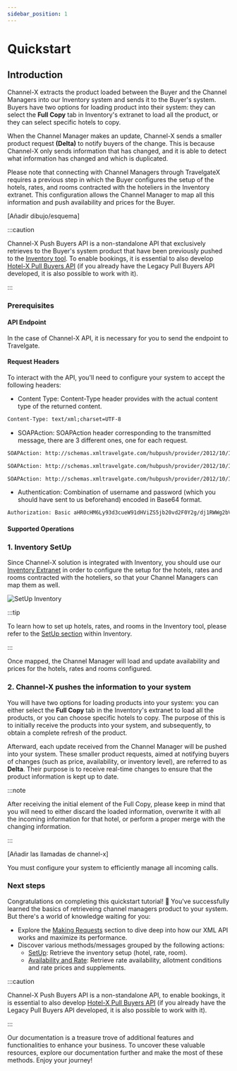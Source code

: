```yaml
---
sidebar_position: 1
---
```


# Quickstart

## Introduction

Channel-X extracts the product loaded between the Buyer and the Channel Managers into our Inventory system and sends it to the Buyer's system. Buyers have two options for loading product into their system: they can select the **Full Copy** tab in Inventory's extranet to load all the product, or they can select specific hotels to copy.

When the Channel Manager makes an update, Channel-X sends a smaller product request **(Delta)** to notify buyers of the change. This is because Channel-X only sends information that has changed, and it is able to detect what information has changed and which is duplicated.

Please note that connecting with Channel Managers through TravelgateX requires a previous step in which the Buyer configures the setup of the hotels, rates, and rooms contracted with the hoteliers in the Inventory extranet. This configuration allows the Channel Manager to map all this information and push availability and prices for the Buyer.


[Añadir dibujo/esquema]


:::caution

Channel-X Push Buyers API is a non-standalone API that exclusively retrieves to the Buyer's system product that have been previously pushed to the [Inventory tool](https://inventory.xmltravelgate.com/Account/Login?ReturnUrl=%2f). To enable bookings, it is essential to also develop [Hotel-X Pull Buyers API](../apis/for-buyers/hotel-x-pull-buyers-api/quickstart) (if you already have the Legacy Pull Buyers API developed, it is also possible to work with it).

:::

### Prerequisites

#### API Endpoint

In the case of Channel-X API, it is necessary for you to send the endpoint to Travelgate.

#### Request Headers

To interact with the API, you'll need to configure your system to accept the following headers:

* Content Type: Content-Type header provides with the actual content type of the returned content.

```html
Content-Type: text/xml;charset=UTF-8
``` 

* SOAPAction: SOAPAction header corresponding to the transmitted message, there are 3 different ones, one for each request.

```html
SOAPAction: http://schemas.xmltravelgate.com/hubpush/provider/2012/10/IProviderGen/HotelRatePlanInventoryNotif
```

```html
SOAPAction: http://schemas.xmltravelgate.com/hubpush/provider/2012/10/IProviderGen/HotelAvailNotif
```

```html
SOAPAction: http://schemas.xmltravelgate.com/hubpush/provider/2012/10/IProviderGen/HotelRatePlanNotif
```

* Authentication: Combination of username and password (which you should have sent to us beforehand) encoded in Base64 format.

```html
Authorization: Basic aHR0cHM6Ly93d3cueW91dHViZS5jb20vd2F0Y2g/dj1RWWg2bVlJSkcyWQ==
``` 

#### Supported Operations

### 1. Inventory SetUp

Since Channel-X solution is integrated with Inventory, you should use our [Inventory Extranet](https://inventory.xmltravelgate.com/Account/Login?ReturnUrl=%2f) in order to configure the setup for the hotels, rates and rooms contracted with the hoteliers, so that your Channel Managers can map them as well. 

![SetUp Inventory](../../../../static/img/docs/channel-x/setup-inventory.png)

:::tip

To learn how to set up hotels, rates, and rooms in the Inventory tool, please refer to the [SetUp section](#) within Inventory.

:::

Once mapped, the Channel Manager will load and update availability and prices for the hotels, rates and rooms configured.

### 2. Channel-X pushes the information to your system

You will have two options for loading products into your system: you can either select the **Full Copy** tab in the Inventory's extranet to load all the products, or you can choose specific hotels to copy. The purpose of this is to initially receive the products into your system, and subsequently, to obtain a complete refresh of the product.

Afterward, each update received from the Channel Manager will be pushed into your system. These smaller product requests, aimed at notifying buyers of changes (such as price, availability, or inventory level), are referred to as **Delta**. Their purpose is to receive real-time changes to ensure that the product information is kept up to date.

:::note

After receiving the initial element of the Full Copy, please keep in mind that you will need to either discard the loaded information, overwrite it with all the incoming information for that hotel, or perform a proper merge with the changing information.

:::

[Añadir las llamadas de channel-x]

You must configure your system to efficiently manage all incoming calls.

### Next steps

Congratulations on completing this quickstart tutorial! 🎉 You've successfully learned the basics of retrieveing channel managers product to your system. But there's a world of knowledge waiting for you:

- Explore the [Making Requests](../channel-x-push-buyers-api/making-requests/endpoint) section to dive deep into how our XML API works and maximize its performance.
- Discover various methods/messages grouped by the following actions:
    - [SetUp](../channel-x-push-buyers-api/set-up/overview): Retrieve the inventory setup (hotel, rate, room).
    - [Availability and Rate](../channel-x-push-buyers-api/availability-and-rate/overview): Retrieve rate availability, allotment conditions and rate prices and supplements.

:::caution

Channel-X Push Buyers API is a non-standalone API, to enable bookings, it is essential to also develop [Hotel-X Pull Buyers API](../apis/for-buyers/hotel-x-pull-buyers-api/quickstart) (if you already have the Legacy Pull Buyers API developed, it is also possible to work with it).

:::

Our documentation is a treasure trove of additional features and functionalities to enhance your business. To uncover these valuable resources, explore our documentation further and make the most of these methods. Enjoy your journey!